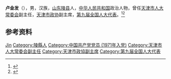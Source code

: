 '''卢金发'''（{{bd|1942年|7月|}}），男，汉族，[[山东|山东]][[陵县|陵县]]人，[[中华人民共和国|中华人民共和国]]政治人物，曾任[[天津市人大常委会|天津市人大常委会]]副主任，[[天津市政协|天津市政协]]副主席，[[第九届全国人大代表|第九届全国人大代表]]。<ref>{{Cite book|title=中华人民共和国职官志|author=何虎生, 李耀东, 向常福主编|publisher=中国社会出版社|year=2003|isbn=9787800883934|location=北京|pages=}}</ref><ref>{{Cite web|title=卢金发|url=http://www.china.com.cn/zhuanti2005/txt/2003-02/24/content_5281482.htm|accessdate=2020-08-13|work=中国网|archive-date=2020-03-07|archive-url=https://web.archive.org/web/20200307093721/http://www.china.com.cn/zhuanti2005/txt/2003-02/24/content_5281482.htm|dead-url=no}}</ref>

== 参考资料 ==
{{reflist}}

{{中国人物小作品}}

{{Authority control}}
{{DEFAULTSORT:Lu卢}}
[[Category:卢姓|Jin]]
[[Category:陵縣人|Category:陵縣人]]
[[Category:中国共产党党员_(1971年入党)|Category:中国共产党党员 (1971年入党)]]
[[Category:天津市人大常委会副主任|Category:天津市人大常委会副主任]]
[[Category:天津市政協副主席|Category:天津市政協副主席]]
[[Category:第九届全国人大代表|Category:第九届全国人大代表]]